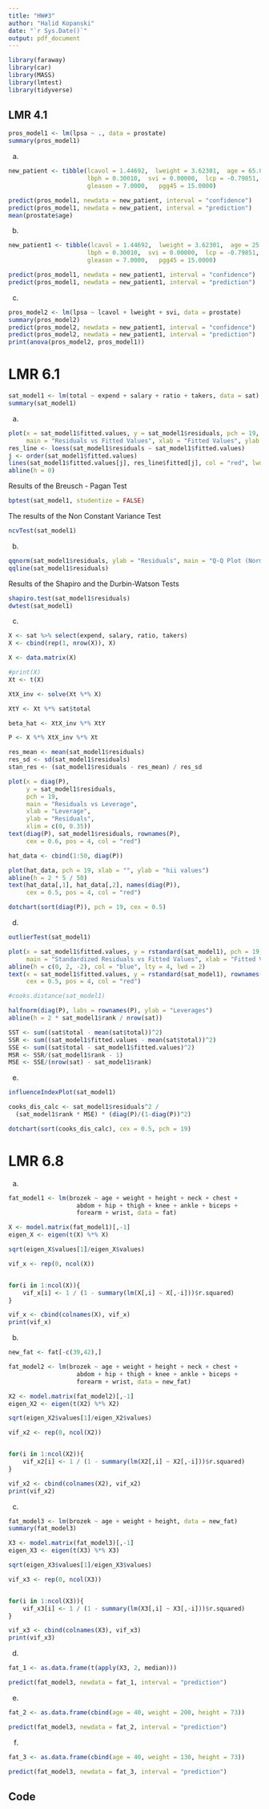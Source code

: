 ```yaml
---
title: "HW#3"
author: "Halid Kopanski"
date: "`r Sys.Date()`"
output: pdf_document
---
```


```r
library(faraway)
library(car)
library(MASS)
library(lmtest)
library(tidyverse)
```

## LMR 4.1

```r
pros_model1 <- lm(lpsa ~ ., data = prostate)
summary(pros_model1)
```

a)

```r
new_patient <- tibble(lcavol = 1.44692,  lweight = 3.62301,  age = 65.00000, 
                      lbph = 0.30010,  svi = 0.00000,  lcp = -0.79851, 
                      gleason = 7.0000,   pgg45 = 15.0000)

predict(pros_model1, newdata = new_patient, interval = "confidence")
predict(pros_model1, newdata = new_patient, interval = "prediction")
mean(prostate$age)
```

b)

```r
new_patient1 <- tibble(lcavol = 1.44692,  lweight = 3.62301,  age = 25.00000, 
                      lbph = 0.30010,  svi = 0.00000,  lcp = -0.79851, 
                      gleason = 7.0000,   pgg45 = 15.0000)

predict(pros_model1, newdata = new_patient1, interval = "confidence")
predict(pros_model1, newdata = new_patient1, interval = "prediction")
```

c)

```r
pros_model2 <- lm(lpsa ~ lcavol + lweight + svi, data = prostate)
summary(pros_model2)
predict(pros_model2, newdata = new_patient1, interval = "confidence")
predict(pros_model2, newdata = new_patient1, interval = "prediction")
print(anova(pros_model2, pros_model1))
```

\newpage

# LMR 6.1

```r
sat_model1 <- lm(total ~ expend + salary + ratio + takers, data = sat)
summary(sat_model1)
```

a)

```r
plot(x = sat_model1$fitted.values, y = sat_model1$residuals, pch = 19,
     main = "Residuals vs Fitted Values", xlab = "Fitted Values", ylab = "Residuals")
res_line <- loess(sat_model1$residuals ~ sat_model1$fitted.values)
j <- order(sat_model1$fitted.values)
lines(sat_model1$fitted.values[j], res_line$fitted[j], col = "red", lwd = 3)
abline(h = 0)
```

Results of the Breusch - Pagan Test 

```r
bptest(sat_model1, studentize = FALSE)
```

The results of the Non Constant Variance Test

```r
ncvTest(sat_model1)
```

b)

```r
qqnorm(sat_model1$residuals, ylab = "Residuals", main = "Q-Q Plot (Normality)", pch = 19)
qqline(sat_model1$residuals)
```

Results of the Shapiro and the Durbin-Watson Tests

```r
shapiro.test(sat_model1$residuals)
dwtest(sat_model1)
```

c)

```r
X <- sat %>% select(expend, salary, ratio, takers)
X <- cbind(rep(1, nrow(X)), X)

X <- data.matrix(X)

#print(X)
Xt <- t(X)

XtX_inv <- solve(Xt %*% X)

XtY <- Xt %*% sat$total

beta_hat <- XtX_inv %*% XtY

P <- X %*% XtX_inv %*% Xt

res_mean <- mean(sat_model1$residuals)
res_sd <- sd(sat_model1$residuals)
stan_res <- (sat_model1$residuals - res_mean) / res_sd

plot(x = diag(P), 
     y = sat_model1$residuals, 
     pch = 19,
     main = "Residuals vs Leverage", 
     xlab = "Leverage", 
     ylab = "Residuals",
     xlim = c(0, 0.35))
text(diag(P), sat_model1$residuals, rownames(P), 
     cex = 0.6, pos = 4, col = "red")
```

```r
hat_data <- cbind(1:50, diag(P))

plot(hat_data, pch = 19, xlab = "", ylab = "hii values")
abline(h = 2 * 5 / 50)
text(hat_data[,1], hat_data[,2], names(diag(P)), 
     cex = 0.5, pos = 4, col = "red")
```



```r
dotchart(sort(diag(P)), pch = 19, cex = 0.5)
```

d)

```r
outlierTest(sat_model1)

plot(x = sat_model1$fitted.values, y = rstandard(sat_model1), pch = 19,
     main = "Standardized Residuals vs Fitted Values", xlab = "Fitted Values", ylab = "Standardized Residuals")
abline(h = c(0, 2, -2), col = "blue", lty = 4, lwd = 2)
text(x = sat_model1$fitted.values, y = rstandard(sat_model1), rownames(sat), 
     cex = 0.5, pos = 4, col = "red")
```

```r
#cooks.distance(sat_model1)

halfnorm(diag(P), labs = rownames(P), ylab = "Leverages")
abline(h = 2 * sat_model1$rank / nrow(sat))

SST <- sum((sat$total - mean(sat$total))^2)
SSR <- sum((sat_model1$fitted.values - mean(sat$total))^2)
SSE <- sum((sat$total - sat_model1$fitted.values)^2)
MSR <- SSR/(sat_model1$rank - 1)
MSE <- SSE/(nrow(sat) - sat_model1$rank)
```

e)

```r
influenceIndexPlot(sat_model1)
```

```r
cooks_dis_calc <- sat_model1$residuals^2 / 
  (sat_model1$rank * MSE) * (diag(P)/(1-diag(P))^2)

dotchart(sort(cooks_dis_calc), cex = 0.5, pch = 19)
```

\newpage

# LMR 6.8

a)

```r
fat_model1 <- lm(brozek ~ age + weight + height + neck + chest + 
                   abdom + hip + thigh + knee + ankle + biceps + 
                   forearm + wrist, data = fat)

X <- model.matrix(fat_model1)[,-1]
eigen_X <- eigen(t(X) %*% X)

sqrt(eigen_X$values[1]/eigen_X$values)

vif_x <- rep(0, ncol(X))


for(i in 1:ncol(X)){
    vif_x[i] <- 1 / (1 - summary(lm(X[,i] ~ X[,-i]))$r.squared)    
}

vif_x <- cbind(colnames(X), vif_x)
print(vif_x)
```

b)

```r
new_fat <- fat[-c(39,42),]

fat_model2 <- lm(brozek ~ age + weight + height + neck + chest + 
                   abdom + hip + thigh + knee + ankle + biceps + 
                   forearm + wrist, data = new_fat)

X2 <- model.matrix(fat_model2)[,-1]
eigen_X2 <- eigen(t(X2) %*% X2)

sqrt(eigen_X2$values[1]/eigen_X2$values)

vif_x2 <- rep(0, ncol(X2))


for(i in 1:ncol(X2)){
    vif_x2[i] <- 1 / (1 - summary(lm(X2[,i] ~ X2[,-i]))$r.squared)    
}

vif_x2 <- cbind(colnames(X2), vif_x2)
print(vif_x2)
```

c)

```r

fat_model3 <- lm(brozek ~ age + weight + height, data = new_fat)
summary(fat_model3)

X3 <- model.matrix(fat_model3)[,-1]
eigen_X3 <- eigen(t(X3) %*% X3)

sqrt(eigen_X3$values[1]/eigen_X3$values)

vif_x3 <- rep(0, ncol(X3))


for(i in 1:ncol(X3)){
    vif_x3[i] <- 1 / (1 - summary(lm(X3[,i] ~ X3[,-i]))$r.squared)    
}

vif_x3 <- cbind(colnames(X3), vif_x3)
print(vif_x3)

```

d)

```r

fat_1 <- as.data.frame(t(apply(X3, 2, median)))

predict(fat_model3, newdata = fat_1, interval = "prediction")

```

e)

```r

fat_2 <- as.data.frame(cbind(age = 40, weight = 200, height = 73))

predict(fat_model3, newdata = fat_2, interval = "prediction")

```

f)

```r
fat_3 <- as.data.frame(cbind(age = 40, weight = 130, height = 73))

predict(fat_model3, newdata = fat_3, interval = "prediction")
```

\newpage

## Code
```r
```